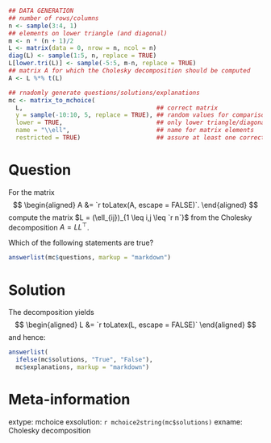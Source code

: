 ```{r data generation, echo = FALSE, results = "hide"}
## DATA GENERATION
## number of rows/columns
n <- sample(3:4, 1)
## elements on lower triangle (and diagonal)
m <- n * (n + 1)/2
L <- matrix(data = 0, nrow = n, ncol = n)
diag(L) <- sample(1:5, n, replace = TRUE)
L[lower.tri(L)] <- sample(-5:5, m-n, replace = TRUE)
## matrix A for which the Cholesky decomposition should be computed
A <- L %*% t(L)

## rnadomly generate questions/solutions/explanations
mc <- matrix_to_mchoice(
  L,                                     ## correct matrix
  y = sample(-10:10, 5, replace = TRUE), ## random values for comparison
  lower = TRUE,                          ## only lower triangle/diagonal
  name = "\\ell",                        ## name for matrix elements
  restricted = TRUE)                     ## assure at least one correct and one wrong solution
```


Question
========

For the matrix
$$
\begin{aligned}
  A &= `r toLatex(A, escape = FALSE)`.
\end{aligned}
$$
compute the matrix $L = (\ell_{ij})_{1 \leq i,j \leq `r n`}$ from the
Cholesky decomposition $A = L L^\top$.

Which of the following statements are true?

```{r questionlist, echo = FALSE, results = "asis"}
answerlist(mc$questions, markup = "markdown")
```

Solution
========

The decomposition yields
$$
\begin{aligned}
  L &= `r toLatex(L, escape = FALSE)`
\end{aligned}
$$
and hence:

```{r solutionlist, echo = FALSE, results = "asis"}
answerlist(
  ifelse(mc$solutions, "True", "False"),
  mc$explanations, markup = "markdown")
```

Meta-information
================
extype: mchoice
exsolution: `r mchoice2string(mc$solutions)`
exname: Cholesky decomposition
